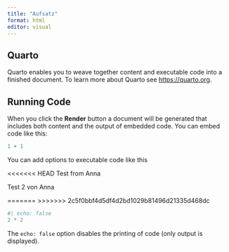 ```yaml
---
title: "Aufsatz"
format: html
editor: visual
---
```


## Quarto

Quarto enables you to weave together content and executable code into a finished document. To learn more about Quarto see <https://quarto.org>.

## Running Code

When you click the **Render** button a document will be generated that includes both content and the output of embedded code. You can embed code like this:

```r
1 + 1
```

You can add options to executable code like this

<<<<<<< HEAD
Test from Anna

Test 2 von Anna

=======
>>>>>>> 2c5f0bbf4d5df4d2bd1029b81496d21335d468dc
```r
#| echo: false
2 * 2
```

The `echo: false` option disables the printing of code (only output is displayed).
